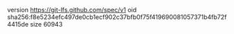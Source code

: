 version https://git-lfs.github.com/spec/v1
oid sha256:f8e5234efc497de0cb1ecf902c37bfb0f75f419690081057371b4fb72f4415de
size 60943
